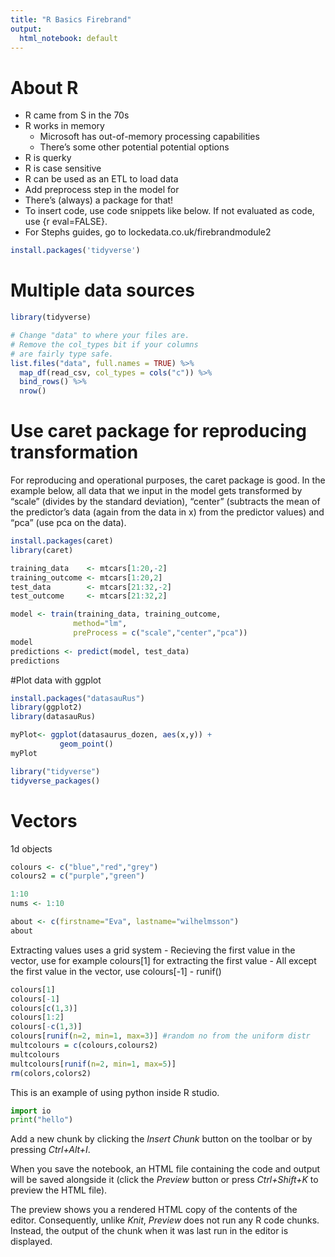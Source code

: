 ```yaml
---
title: "R Basics Firebrand"
output:
  html_notebook: default
---
```


# About R
- R came from S in the 70s
- R works in memory
    + Microsoft has out-of-memory processing capabilities
    + There's some other potential potential options
- R is querky
- R is case sensitive
- R can be used as an ETL to load data
- Add preprocess step in the model for 
- There's (always) a package for that!
- To insert code, use code snippets like below. If not evaluated as code, use {r eval=FALSE}. 
- For Stephs guides, go to lockedata.co.uk/firebrandmodule2

```r
install.packages('tidyverse')

```

# Multiple data sources
```r
library(tidyverse)

# Change "data" to where your files are.
# Remove the col_types bit if your columns
# are fairly type safe.
list.files("data", full.names = TRUE) %>%
  map_df(read_csv, col_types = cols("c")) %>% 
  bind_rows() %>% 
  nrow()
```
# Use caret package for reproducing transformation
For reproducing and operational purposes, the caret package is good. In the example below, all data that we input in the model gets transformed by "scale" (divides by the standard deviation), "center" (subtracts the mean of the predictor's data (again from the data in x) from the predictor values) and "pca" (use pca on the data). 

```r
install.packages(caret)
library(caret)

training_data    <- mtcars[1:20,-2]
training_outcome <- mtcars[1:20,2]
test_data        <- mtcars[21:32,-2]
test_outcome     <- mtcars[21:32,2]

model <- train(training_data, training_outcome,
              method="lm",
              preProcess = c("scale","center","pca"))
model
predictions <- predict(model, test_data)
predictions
```
#Plot data with ggplot

```r
install.packages("datasauRus")
library(ggplot2)
library(datasauRus)

myPlot<- ggplot(datasaurus_dozen, aes(x,y)) +
           geom_point()
myPlot
```


```r
library("tidyverse")
tidyverse_packages()
```

# Vectors
1d objects

```r
colours <- c("blue","red","grey")
colours2 = c("purple","green")

1:10
nums <- 1:10

about <- c(firstname="Eva", lastname="wilhelmsson")
about

```


Extracting values uses a grid system
- Recieving the first value in the vector, use for example colours[1] for extracting the first value
- All except the first value in the vector, use colours[-1]
- runif() 

```r
colours[1]
colours[-1]
colours[c(1,3)]
colours[1:2]
colours[-c(1,3)]
colours[runif(n=2, min=1, max=3)] #random no from the uniform distr
multcolours = c(colours,colours2)
multcolours
multcolours[runif(n=2, min=1, max=5)]
rm(colors,colors2)
```


This is an example of using python inside R studio. 

```python
import io
print("hello")
```


Add a new chunk by clicking the *Insert Chunk* button on the toolbar or by pressing *Ctrl+Alt+I*.

When you save the notebook, an HTML file containing the code and output will be saved alongside it (click the *Preview* button or press *Ctrl+Shift+K* to preview the HTML file).

The preview shows you a rendered HTML copy of the contents of the editor. Consequently, unlike *Knit*, *Preview* does not run any R code chunks. Instead, the output of the chunk when it was last run in the editor is displayed.
